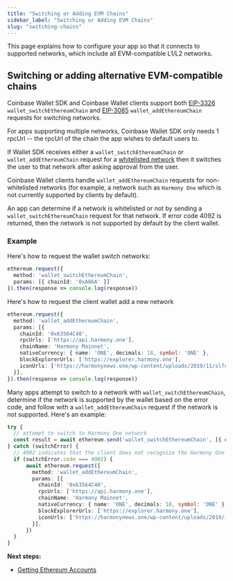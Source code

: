 ```yaml
---
title: "Switching or Adding EVM Chains"
sidebar_label: "Switching or Adding EVM Chains"
slug: "switching-chains"
---
```







This page explains how to configure your app so that it connects to supported networks, which include all EVM-compatible L1/L2 networks.

## Switching or adding alternative EVM-compatible chains 

Coinbase Wallet SDK and Coinbase Wallet clients support both <a href="https://eips.ethereum.org/EIPS/eip-3326" target="_blank" rel="noreferrer noopener">EIP-3326</a> `wallet_switchEthereumChain` and <a href="https://eips.ethereum.org/EIPS/eip-3085" target="_blank" rel="noreferrer noopener">EIP-3085</a> `wallet_addEthereumChain` requests for switching networks.

For apps supporting multiple networks, Coinbase Wallet SDK only needs 1 rpcUrl -- the rpcUrl of the chain the app wishes to default users to.

If Wallet SDK receives either a `wallet_switchEthereumChain` or `wallet_addEthereumChain` request for a [whitelisted network](./whitelisted-networks.mdx) then it switches the user to that network after asking approval from the user.

Coinbase Wallet clients handle `wallet_addEthereumChain` requests for non-whitelisted networks (for example, a network such as `Harmony One` which is not currently supported by clients by default).

An app can determine if a network is whitelisted or not by sending a `wallet_switchEthereumChain` request for that network. If error code 4092 is returned, then the network is not supported by default by the client wallet.

### Example

Here's how to request the wallet switch networks:

```typescript
ethereum.request({
  method: 'wallet_switchEthereumChain',
  params: [{ chainId: '0xA86A' }]
}).then(response => console.log(response))
```

Here's how to request the client wallet add a new network

```typescript
ethereum.request({
  method: 'wallet_addEthereumChain',
  params: [{
    chainId: '0x63564C40',
    rpcUrls: ['https://api.harmony.one'],
    chainName: 'Harmony Mainnet',
    nativeCurrency: { name: 'ONE', decimals: 18, symbol: 'ONE' },
    blockExplorerUrls: ['https://explorer.harmony.one'],
    iconUrls: ['https://harmonynews.one/wp-content/uploads/2019/11/slfdjs.png'],
  }],
}).then(response => console.log(response))
```

Many apps attempt to switch to a network with `wallet_switchEthereumChain`, determine if the network is supported by the wallet based on the error code, and follow with a `wallet_addEthereumChain` request if the network is not supported. Here's an example:

```typescript
try {
  // attempt to switch to Harmony One network
  const result = await ethereum.send('wallet_switchEthereumChain', [{ chainId: `0x63564C40` }])
} catch (switchError) {
  // 4902 indicates that the client does not recognize the Harmony One network
  if (switchError.code === 4902) {
      await ethereum.request({
        method: 'wallet_addEthereumChain',
        params: [{
          chainId: '0x63564C40',
          rpcUrls: ['https://api.harmony.one'],
          chainName: 'Harmony Mainnet',
          nativeCurrency: { name: 'ONE', decimals: 18, symbol: 'ONE' },
          blockExplorerUrls: ['https://explorer.harmony.one'],
          iconUrls: ['https://harmonynews.one/wp-content/uploads/2019/11/slfdjs.png'],
        }],
      })
  }
}
```


**Next steps:** 

- [Getting Ethereum Accounts](./getting-eth-accounts.mdx)





<FeedbackWidget />

